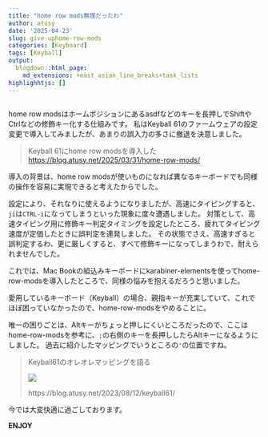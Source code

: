```yaml
---
title: "home row mods無理だったわ"
author: atusy
date: '2025-04-23'
slug: give-uphome-row-mods
categories: [Keyboard]
tags: [Keyball]
output:
  blogdown::html_page:
    md_extensions: +east_asian_line_breaks+task_lists
highlighhtjs: []
---
```


```r
```

[home row mods]: https://precondition.github.io/home-row-mods

home row modsはホームポジションにあるasdfなどのキーを長押しでShiftやCtrlなどの修飾キー化する仕組みです。
私はKeyball 61のファームウェアの設定変更で導入してみましたが、あまりの誤入力の多さに撤退を決意しました。

> Keyball 61にhome row modsを導入した
> <https://blog.atusy.net/2025/03/31/home-row-mods/>

導入の背景は、home row modsが使いものになれば異なるキーボードでも同様の操作を容易に実現できると考えたからでした。

設定により、それなりに使えるようになりましたが、高速にタイピングすると、`ji`は`CTRL-i`になってしまうといった現象に度々遭遇しました。
対策として、高速タイピング用に修飾キー判定タイミングを設定したところ、疲れてタイピング速度が定価したときに誤判定を連発しました。
その状態でさえ、高速すぎると誤判定するわ、更に厳しくすると、すべて修飾キーになってしまうわで、耐えられませんでした。

これでは、Mac Bookの組込みキーボードにkarabiner-elementsを使ってhome-row-modsを導入したところで、同様の悩みを抱えるだろうと思いました。

愛用しているキーボード（Keyball）の場合、親指キーが充実していて、これでほぼ困っていなかったので、home-row-modsをやめることに。

唯一の困りごとは、Altキーがちょっと押しにくいところだったので、ここはhome-row-modsを参考に、`;`の右側のキーを長押ししたらAltキーになるようにしました。
過去に紹介したマッピングでいうところの`'`の位置ですね。

> Keyball61のオレオレマッピングを語る
>
> ![](/2023/08/12/keyball61/images/thumb.png)
>
> https://blog.atusy.net/2023/08/12/keyball61/

今では大変快適に過ごしております。

**ENJOY**
